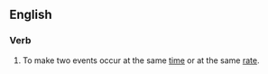 ==English==

===Verb===
{{en-verb|syncronizes|syncronizing|syncronized}}

# {{context|computing|or|proscribed|lang=en}} {{alternative spelling of|synchronize}}  To make two events occur at the same [[time]] or at the same [[rate]].